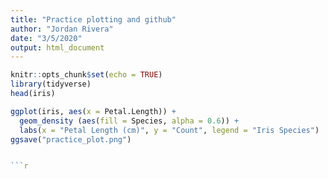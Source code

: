 ```yaml
---
title: "Practice plotting and github"
author: "Jordan Rivera"
date: "3/5/2020"
output: html_document
---
```


```r
knitr::opts_chunk$set(echo = TRUE)
library(tidyverse)
head(iris)
```



```r
ggplot(iris, aes(x = Petal.Length)) +
  geom_density (aes(fill = Species, alpha = 0.6)) + 
  labs(x = "Petal Length (cm)", y = "Count", legend = "Iris Species") 
ggsave("practice_plot.png")


```r

```

